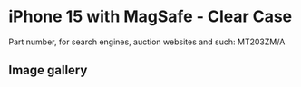 
# iPhone 15  with MagSafe - Clear Case

Part number, for search engines, auction websites and such: MT203ZM/A

## Image gallery

<div style={{ width: "768px" }}>
  <GalleryComponent
    images={[
      {
        original: "/everysource/MT203.webp",
        thumbnail: "/everypreview/MT203.webp",
      },
      {
        original: "/everysource/MT203_AV1.webp",
        thumbnail: "/everypreview/MT203_AV1.webp",
      },
      {
        original: "/everysource/MT203_AV2.webp",
        thumbnail: "/everypreview/MT203_AV2.webp",
      },
      {
        original: "/everysource/MT203_AV3.webp",
        thumbnail: "/everypreview/MT203_AV3.webp",
      },
      {
        original: "/everysource/MT203_AV4.webp",
        thumbnail: "/everypreview/MT203_AV4.webp",
      },
      {
        original: "/everysource/MT203_AV5.webp",
        thumbnail: "/everypreview/MT203_AV5.webp",
      },
      {
        original: "/everysource/MT203_AV6.webp",
        thumbnail: "/everypreview/MT203_AV6.webp",
      }
    ]}
  />
</div>